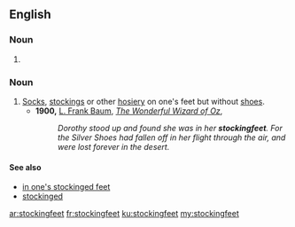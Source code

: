 ==English==

===Noun===
{{head|en|noun plural form}}

# {{plural of|stockingfoot|lang=en}}

===Noun===
{{head|en|noun}}

# [[socks|Socks]], [[stockings]] or other [[hosiery]] on one's feet but without [[shoe]]s.
#* '''1900,''' [[w:L. Frank Baum|L. Frank Baum]], ''[[s:The Wonderful Wizard of Oz|The Wonderful Wizard of Oz]]'',
#*: ''Dorothy stood up and found she was in her '''stockingfeet'''. For the Silver Shoes had fallen off in her flight through the air, and were lost forever in the desert.''

====See also====
* [[in one's stockinged feet]]
* [[stockinged]]

[[ar:stockingfeet]]
[[fr:stockingfeet]]
[[ku:stockingfeet]]
[[my:stockingfeet]]
